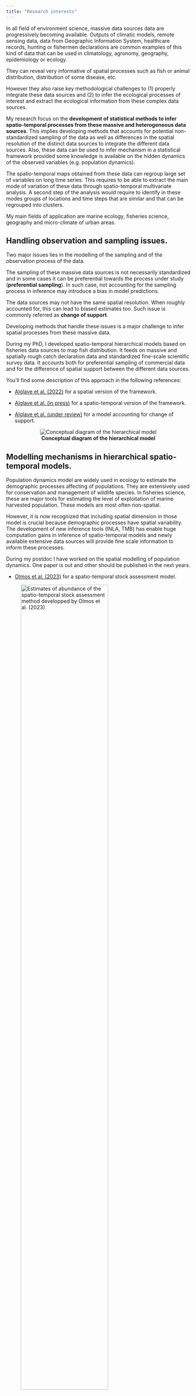 ```yaml
---
title: "Research interests"
---
```


<!-- Linking statistical methods and field of applications in environment. -->

In all field of environment science, massive data sources data are progressively becoming available. Outputs of climatic models, remote sensing data, data from Geographic Information System, healthcare records, hunting or fishermen declarations are common examples of this kind of data that can be used in climatology, agronomy, geography, epidemiology or ecology.

They can reveal very informative of spatial processes such as fish or animal distribution, distribution of some disease, etc. 

However they also raise key methodological challenges to (1) properly integrate these data sources and (2) to infer the ecological processes of interest and extract the ecological information from these complex data sources.

My research focus on the **development of statistical methods to infer spatio-temporal processes from these massive and heterogeneous data sources**. This implies developing methods that accounts for potential non-standardized sampling of the data as well as differences in the spatial resolution of the distinct data sources to integrate the different data sources. Also, these data can be used to infer mechanism in a statistical framework provided some knowledge is available on the hidden dynamics of the observed variables (e.g. population dynamics).

The spatio-temporal maps obtained from these data can regroup large set of variables on long time series. This requires to be able to extract the main mode of variation of these data through spatio-temporal multivariate analysis. A second step of the analysis would require to identify in these modes groups of locations and time steps that are similar and that can be regrouped into clusters.

My main fields of application are marine ecology, fisheries science, geography and micro-climate of urban areas.


## Handling observation and sampling issues.

Two major issues lies in the modelling of the sampling and of the observation process of the data.

The sampling of these massive data sources is not necessarily standardized and in some cases it can be preferential towards the process under study (**preferential sampling**). In such case, not accounting for the sampling process in inference may introduce a bias in model predictions.

The data sources may not have the same spatial resolution. When roughly accounted for, this can lead to biased estimates too. Such issue is commonly referred as **change of support**.

Developing methods that handle these issues is a major challenge to infer spatial processes from these massive data.

During my PhD, I developed spatio-temporal hierarchical models based on fisheries data sources to map fish distribution. It feeds on massive and spatially rough catch declaration data and standardized fine-scale scientific survey data. It accounts both for preferential sampling of commercial data and for the difference of spatial support between the different data sources.

You'll find some description of this approach in the following references:

- <a href="https://doi.org/10.1093/icesjms/fsac032">Alglave et al. (2022)</a> for a spatial version of the framework.

- <a href="https://hal.archives-ouvertes.fr/hal-03674691/">Alglave et al. (in press)</a> for a spatio-temporal version of the framework.

- <a href="https://hal.archives-ouvertes.fr/hal-03878990">Alglave et al. (under review)</a> for a model accounting for change of support.

<center>
![**Conceptual diagram of the hierarchical model**](ressource/images/conceptual_framework.png)
</center>


## Modelling mechanisms in hierarchical spatio-temporal models.

Population dynamics model are widely used in ecology to estimate the demographic processes affecting of populations. They are extensively used for conservation and management of wildlife species. In fisheries science, these are major tools for estimating the level of exploitation of marine harvested population. These models are most often non-spatial.

However, it is now recognized that including spatial dimension in those model is crucial because demographic processes have spatial variability. The development of new inference tools (INLA, TMB) has enable huge computation gains in inference of spatio-temporal models and newly available extensive data sources will provide fine scale information to inform these processes.

During my postdoc I have worked on the spatial modelling of population dynamics. One paper is out and other should be published in the next years.

- <a href="https://doi.org/10.1016/j.ecolmodel.2023.110484">Olmos et al. (2023)</a> for a spatio-temporal stock assessment model.

::: {layout-ncol="1" layout-valign="center"}
![**Estimates of abundance of the spatio-temporal stock assessment method developped by Olmos et al. (2023)**](ressource/images/snow_crab_ab.png){width="75%"}
:::

## Multivariate analysis of spatial/spatio-temporal data

Massive data sources give access to huge amount of spatial information on long time series. Methods to decompose the spatio-temporal variability of the signal into simple spatial and temporal patterns have been developed for the past 50 years based on the EOF (Empirical Orthogonal Function) method. I am interested in the development of these methods, how these methods are related between each other and how new research avenues could be drawn from these methods.

\

::: {layout-ncol="1" layout-valign="center"}
![**EOF loading factors (left) and maps (right) for sole inthe Bay of Biscay between 2008 and 2018**](ressource/images/phenology_sole.png){width="75%"}
:::

<!-- ## Dynamic systems inference -->